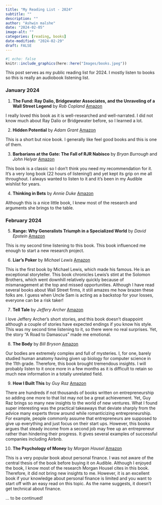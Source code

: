 ```yaml
---
title: "My Reading List - 2024"
subtitle: ""
description: ""
author: "Ashwin malshe"
date: "2024-02-05"
image-alt: ""
categories: [reading, books]
date-modified: "2024-02-29"
draft: FALSE
---
```


```r
#| echo: false
knitr::include_graphics(here::here("Images/books.jpeg"))
```


This post serves as my public reading list for 2024. I mostly listen to books so this is really an audiobook listening list.

### January 2024

1. **The Fund: Ray Dalio, Bridgewater Associates, and the Unraveling of a Wall Street Legend** by *Rob Copland* [Amazon](https://www.amazon.com/Fund-Bridgewater-Associates-Unraveling-Street/dp/1250276934)



I really loved this book as it is well-researched and well-narrated. I did not know much about Ray Dalio or Bridgewater before, so I learned a lot.

2. **Hidden Potential** by *Adam Grant* [Amazon](https://www.amazon.com/Hidden-Potential-Science-Achieving-Greater/dp/0593653149)

This is a short but nice book. I generally like feel good books and this is one of them.

3. **Barbarians at the Gate: The Fall of RJR Nabisco** by *Bryan Burrough* and *John Helyar* [Amazon](https://www.amazon.com/Barbarians-Gate-Fall-RJR-Nabisco/dp/0061655554/)

This book is a classic so I don't think you need my recommendation for it. It's a very long book (22 hours of listening!) and yet kept its grip on me all throughout. I always wanted to listen to it and it's been in my Audible wishlist for years.

4. **Thinking in Bets** by *Annie Duke* [Amazon](https://www.amazon.com/Thinking-Bets-Making-Smarter-Decisions/dp/0735216371/)

Although this is a nice little book, I knew most of the research and arguments she brings to the table.

### February 2024

5. **Range: Why Generalists Triumph in a Specialized World** by *David Epstein* [Amazon](https://www.amazon.com/Range-Generalists-Triumph-Specialized-World/dp/0735214506/)

This is my second time listening to this book. This book influenced me enough to start a new research project.

6. **Liar's Poker** by *Michael Lewis* [Amazon](https://www.amazon.com/Liars-Poker-Norton-Paperback-Michael/dp/039333869X)

This is the first book by Michael Lewis, which made his famous. He is an exceptional storyteller. This book chronicles Lewis's stint at the Solomon Brothers, which went downhill relatively quickly because of mismanagement at the top and missed opportunities. Although I have read several books about Wall Street firms, it still amazes me how brazen these folks are. I guess when Uncle Sam is acting as a backstop for your losses, everyone can be a risk taker! 

7. **Tell Tale** by *Jeffery Archer* [Amazon](https://www.amazon.com/Tell-Tale-Jeffrey-Archer-author/dp/1447252314)

I love Jeffery Archer's short stories, and this book doesn't disappoint although a couple of stories have expected endings if you know his style. This was my second time listening to it, so there were no real surprises. Yet, the story "A Road to Damascus" made me emotional.

8. **The Body** by *Bill Bryson* [Amazon](https://www.amazon.com/Body-Guide-Occupants-Bill-Bryson/dp/0804172722)

Our bodies are extremely complex and full of mysteries. I, for one, barely studied human anatomy having given up biology for computer science in the 11th grade. Therefore, this book brought tremendous insights. I will probably listen to it once more in a few months as it is difficult to retain so much new information in a totally unrelated field.

9. **How I Built This** by *Guy Raz* [Amazon](https://www.amazon.com/How-Built-This-Unexpected-Entrepreneurs/dp/0358645581)

There are hundreds if not thousands of books written on entrepreneurship so adding one more to that list may not be a great achievement. Yet, Guy Raz brings so many new insights to the world of new ventures. What I found super interesting was the practical takeaways that deviate sharply from the advice many experts throw around while romanticizing entrepreneurship. For example, people commonly assume that entrepreneurs are supposed to give up everything and just focus on their start ups. However, this books argues that steady income from a second job may free up an entrepreneur rather than hindering their progress. It gives several examples of successful companies including Airbnb.

10. **The Psychology of Money** by *Morgan Housel* [Amazon](https://www.amazon.com/Psychology-Money-Timeless-lessons-happiness/dp/0857197681)

This is a very popular book about personal finance. I was not aware of the central thesis of the book before buying it on Audible. Although I enjoyed the book, I know most of the research Morgan Housel cites in this book. Therefore, it did not bring new insights to me. However, it is an excellent book if your knowledge about personal finance is limited and you want to start off with an easy read on this topic. As the name suggests, it doesn't get technical about finance.


... to be continued!

